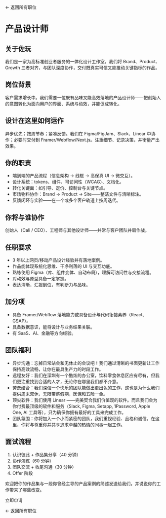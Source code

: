 
<p className='mt-6'>
  <Link href='/careers' className='text-stone-600 dark:text-stone-300 underline underline-offset-4'>← 返回所有职位</Link>
 </p>

<OpenRolesHeader label='岗位 — 产品设计师' showsCount={false} />

# 产品设计师

## 关于佐玩

我们是一家为高标准创业者服务的一体化设计工作室。我们将 Brand、Product、Growth 三者对齐，与团队深度协作，交付既真实可信又能推动关键指标的作品。

## 岗位背景

客户需求增长中。我们需要一位既有品味又能高效落地的产品设计师——把创始人的意图转化为面向用户的界面、系统与动效，并能促成转化。

## 设计在这里如何运作

异步优先；按周节奏；紧凑反馈。我们在 Figma/FigJam、Slack、Linear 中协作；必要时交付到 Framer/Webflow/Next.js。注重细节、记录决策，并衡量产出效果。

## 你的职责

* 端到端的产品流程（信息架构 → 线框 → 高保真 UI → 微交互）。
* 设计系统：tokens、组件、可访问性（WCAG）、文档化。
* 转化关键面：如引导、定价、控制台与关键节点。
* 市场物料协作：Brand → Product → Site——整洁文件与清晰标注。
* 反馈闭环与实验——在一个或多个客户轨道上按周迭代。

## 你将与谁协作

创始人（Cali / CEO）、工程师与其他设计师——并常与客户团队并肩作战。

## 任职要求

* 3 年以上网页/移动产品设计经验并有落地案例。
* 作品能体现系统化思维、干净利落的 UI 与交互功底。
* 熟练使用 Figma（库、组件变体、自动布局），理解可访问性与交接流程。
* 对动效与原型具备一定掌握。
* 表达清晰，汇报到位，有判断力与品味。

## 加分项

* 具备 Framer/Webflow 落地能力或具备设计与代码衔接素养（React、GSAP）。
* 具备数据意识，能将设计与业务结果关联。
* 有 SaaS、AI、金融等方向经验。

## 团队福利

- 异步沟通：忘掉日常站会和无休止的会议吧！我们通过清晰的书面更新让工作保持高效流畅，让你在最具生产力的时段工作。
- 远程友好：我们在深圳有一个酷炫的办公室，饮料零食休息区应有尽有，但我们更注重找到合适的人才，无论你在哪里我们都不介意。
- 劳逸结合：我们深信一个快乐的团队能做出更出色的工作，这也是为什么我们提供周末双休，无限带薪假期，医保和五险一金。
- 顶尖软件：我们使用 Linear ——完美契合我们价值观的软件。而且我们会为你付费最顶级的软件和服务（Slack, Figma, Setapp, 1Password, Apple One, AI 工具等），只为确保你拥有最好的工具来完成工作。
- 团队氛围：你将加入一个小而紧密的团队，我们重视经验、品格和诚信。在这里，你将与尊重你并共享追求卓越的热情的同事一起工作。

## 面试流程

1) 认识彼此 + 作品集分享（40 分钟）
2) 协作演练（60 分钟）
3) 团队交流 + 收尾沟通（30 分钟）
4) Offer 阶段


欢迎把你的作品集与一段你曾经主导的产品案例的简述发送给我们，并说说你的工作带来了哪些改变。

<div className='not-prose mt-6 mb-8'>
  <WithFrame className='inline-flex'>
    <ButtonLink href='mailto:cv@zolplay.com?subject=%E4%BA%A7%E5%93%81%E8%AE%BE%E8%AE%A1%E5%B8%88' size='lg'>立即申请</ButtonLink>
  </WithFrame>
 </div>

<p className='mt-6'>
  <Link href='/careers' className='text-stone-600 dark:text-stone-300 underline underline-offset-4'>← 返回所有职位</Link>
 </p>
